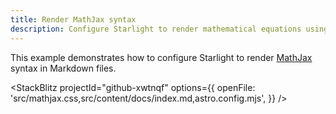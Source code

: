 ```yaml
---
title: Render MathJax syntax
description: Configure Starlight to render mathematical equations using MathJax
---
```



This example demonstrates how to configure Starlight to render [MathJax](https://www.mathjax.org/) syntax in Markdown files.

<StackBlitz
	projectId="github-xwtnqf"
	options={{
		openFile: 'src/mathjax.css,src/content/docs/index.md,astro.config.mjs',
	}}
/>
